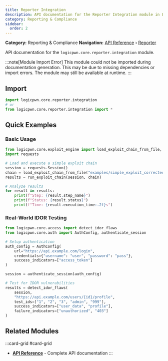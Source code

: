 ```yaml
---
title: Reporter Integration
description: API documentation for the Reporter Integration module in LogicPwn framework
category: Reporting & Compliance
sidebar:
  order: 2
---
```



**Category:** Reporting & Compliance
**Navigation:** [API Reference](../) › [Reporter](../reporter)

API documentation for the `logicpwn.core.reporter.integration` module.

:::note[Module Import Error]
This module could not be imported during documentation generation. This may be due to missing dependencies or import errors. The module may still be available at runtime.
:::

## Import

```python
import logicpwn.core.reporter.integration
# or
from logicpwn.core.reporter.integration import *
```


## Quick Examples

### Basic Usage

```python
from logicpwn.core.exploit_engine import load_exploit_chain_from_file, run_exploit_chain
import requests

# Load and execute a simple exploit chain
session = requests.Session()
chain = load_exploit_chain_from_file("examples/simple_exploit_corrected.yaml")
results = run_exploit_chain(session, chain)

# Analyze results
for result in results:
    print(f"Step: {result.step_name}")
    print(f"Status: {result.status}")
    print(f"Time: {result.execution_time:.2f}s")
```

### Real-World IDOR Testing

```python
from logicpwn.core.access import detect_idor_flaws
from logicpwn.core.auth import AuthConfig, authenticate_session

# Setup authentication
auth_config = AuthConfig(
    url="https://api.example.com/login",
    credentials={"username": "user", "password": "pass"},
    success_indicators=["access_token"]
)

session = authenticate_session(auth_config)

# Test for IDOR vulnerabilities
results = detect_idor_flaws(
    session,
    "https://api.example.com/users/{id}/profile",
    test_ids=["1", "2", "3", "admin", "999"],
    success_indicators=["user_data", "profile"],
    failure_indicators=["unauthorized", "403"]
)
```


## Related Modules

:::card-grid
#card-grid
- **[API Reference](../)** - Complete API documentation
:::
